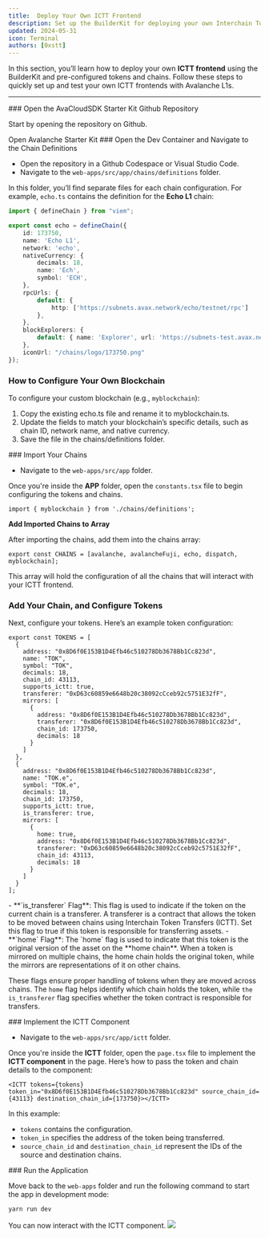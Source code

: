 ```yaml
---
title:  Deploy Your Own ICTT Frontend
description: Set up the BuilderKit for deploying your own Interchain Token Transfer (ICTT) frontend with custom tokens and chains.
updated: 2024-05-31
icon: Terminal
authors: [0xstt]
---
```


In this section, you’ll learn how to deploy your own **ICTT frontend** using the BuilderKit and pre-configured tokens and chains. Follow these steps to quickly set up and test your own ICTT frontends with Avalanche L1s.

---

<Steps>

<Step>
### Open the AvaCloudSDK Starter Kit Github Repository

Start by opening the repository on Github.

<Link
    href="https://github.com/ava-labs/avalanche-starter-kit"
    className={cn(
    buttonVariants({ variant: 'default', className: 'mt-4' }),
    )}
    target='_blank'
>Open Avalanche Starter Kit</Link>
</Step>

<Step>
### Open the Dev Container and Navigate to the Chain Definitions

- Open the repository in a Github Codespace or Visual Studio Code.
- Navigate to the `web-apps/src/app/chains/definitions` folder.

In this folder, you’ll find separate files for each chain configuration. For example, `echo.ts` contains the definition for the **Echo L1** chain:

```ts
import { defineChain } from "viem";

export const echo = defineChain({
    id: 173750,
    name: 'Echo L1',
    network: 'echo',
    nativeCurrency: {
        decimals: 18,
        name: 'Ech',
        symbol: 'ECH',
    },
    rpcUrls: {
        default: {
            http: ['https://subnets.avax.network/echo/testnet/rpc']
        },
    },
    blockExplorers: {
        default: { name: 'Explorer', url: 'https://subnets-test.avax.network/echo' },
    },
    iconUrl: "/chains/logo/173750.png"
});
```

### How to Configure Your Own Blockchain

To configure your custom blockchain (e.g., `myblockchain`):

1. Copy the existing echo.ts file and rename it to myblockchain.ts.
2. Update the fields to match your blockchain’s specific details, such as chain ID, network name, and native currency.
3. Save the file in the chains/definitions folder. 

</Step>
<Step> 
### Import Your Chains

- Navigate to the `web-apps/src/app` folder.

Once you're inside the **APP** folder, open the `constants.tsx` file to begin configuring the tokens and chains.

```tsx
import { myblockchain } from './chains/definitions';
```

**Add Imported Chains to Array**

After importing the chains, add them into the chains array:

```tsx
export const CHAINS = [avalanche, avalancheFuji, echo, dispatch, myblockchain];
```

This array will hold the configuration of all the chains that will interact with your ICTT frontend.
</Step>
<Step> 
### Add Your Chain, and Configure Tokens

Next, configure your tokens. Here’s an example token configuration:

```tsx
export const TOKENS = [
  {
    address: "0x8D6f0E153B1D4Efb46c510278Db3678Bb1Cc823d",
    name: "TOK",
    symbol: "TOK",
    decimals: 18,
    chain_id: 43113,
    supports_ictt: true,
    transferer: "0xD63c60859e6648b20c38092cCceb92c5751E32fF",
    mirrors: [
      {
        address: "0x8D6f0E153B1D4Efb46c510278Db3678Bb1Cc823d",
        transferer: "0x8D6f0E153B1D4Efb46c510278Db3678Bb1Cc823d",
        chain_id: 173750,
        decimals: 18
      }
    ]
  },
  {
    address: "0x8D6f0E153B1D4Efb46c510278Db3678Bb1Cc823d",
    name: "TOK.e",
    symbol: "TOK.e",
    decimals: 18,
    chain_id: 173750,
    supports_ictt: true,
    is_transferer: true,
    mirrors: [
      {
        home: true,
        address: "0x8D6f0E153B1D4Efb46c510278Db3678Bb1Cc823d",
        transferer: "0xD63c60859e6648b20c38092cCceb92c5751E32fF",
        chain_id: 43113,
        decimals: 18
      }
    ]
  }
];
```

<Accordions>
<Accordion title="What Are `is_transferer` and `home` Flags?">
- **`is_transferer` Flag**: This flag is used to indicate if the token on the current chain is a transferer. A transferer is a contract that allows the token to be moved between chains using Interchain Token Transfers (ICTT). Set this flag to true if this token is responsible for transferring assets.
- **`home` Flag**: The `home` flag is used to indicate that this token is the original version of the asset on the **home chain**. When a token is mirrored on multiple chains, the home chain holds the original token, while the mirrors are representations of it on other chains.

These flags ensure proper handling of tokens when they are moved across chains. The `home` flag helps identify which chain holds the token, while `the is_transferer` flag specifies whether the token contract is responsible for transfers. 
</Accordion>
</Accordions>


</Step>
<Step> 
### Implement the ICTT Component

- Navigate to the `web-apps/src/app/ictt` folder.

Once you're inside the **ICTT** folder, open the `page.tsx` file to implement the **ICTT component** in the page. Here’s how to pass the token and chain details to the component:

```tsx
<ICTT tokens={tokens} token_in="0x8D6f0E153B1D4Efb46c510278Db3678Bb1Cc823d" source_chain_id={43113} destination_chain_id={173750}></ICTT>
```

In this example:

- `tokens` contains the configuration.
- `token_in` specifies the address of the token being transferred.
- `source_chain_id` and `destination_chain_id` represent the IDs of the source and destination chains. 
</Step>
<Step> 
### Run the Application

Move back to the `web-apps` folder and run the following command to start the app in development mode:

```bash
yarn run dev
```

You can now interact with the ICTT component. 
![](https://qizat5l3bwvomkny.public.blob.vercel-storage.com/builders-hub/course-images/interchain-token-transfer/site-running-IK70IqfXcCAYZBspWbomhiK601vB0e.png)
</Step>
</Steps>
